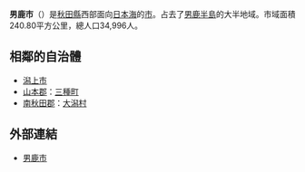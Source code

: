 {{日本都市|
自治體名=男鹿市|
圖像=[[File:Ninomegata_Maar_and_Toga_port_from_Hachibodai.JPG|240px]]|
圖像說明=[[二之目潟湖|二之目潟湖]]與[[戶賀灣|戶賀灣]]（四之目潟灣）|
市章=[[File:Emblem_of_Oga,_Akita.svg|100px]]|
市旗=[[File:Flag_of_Oga_Akita.JPG|100px]]|
日文原名=男鹿市|
平假名=おがし|
羅馬字拼音=Oga-shi|
都道府縣=秋田縣|
支廳=|
編號=05206-0|
面積=240.80|
邊界未定=|
人口=35,738|
統計時間=2006年3月31日|
自治體=[[潟上市|潟上市]]、[[三種町|三種町]]、[[大潟村|大潟村]]|
樹=[[杉|杉]]|
花=[[山茶花|山茶花]]|
鳥=[[蒼鷺|蒼鷺]]|
其他象徵物=|
其他象徵=|
市長=菅原広二|
郵遞區號=010-0511|
所在地=男鹿市船川港船川字泉台66-1|
電話號碼=185-23-2111|
外部連結=http://www.city.oga.akita.jp/|
經度=|
緯度=|
地圖=[[File:Oga_in_Akita_Prefecture.png|250px]]|
註記=人口：[http://www2.city.oga.akita.jp/contents/c.html?seq=135 男鹿市官方網頁]|
}}
'''男鹿市'''（{{jpn|j=男鹿市|hg=おがし|rm=Oga shi|f=y}}）是[[秋田縣|秋田縣]]西部面向[[日本海|日本海]]的[[市|市]]。占去了[[男鹿半島|男鹿半島]]的大半地域。市域面積240.80平方公里，總人口34,996人。

==相鄰的自治體==
*[[潟上市|潟上市]]
*[[山本郡|山本郡]]：[[三種町|三種町]]
*[[南秋田郡|南秋田郡]]：[[大潟村|大潟村]]

== 外部連結 ==
* [http://www.city.oga.akita.jp 男鹿市] {{Wayback|url=http://www.city.oga.akita.jp/ |date=20071130195936 }}

{{秋田縣}}{{Authority control}}